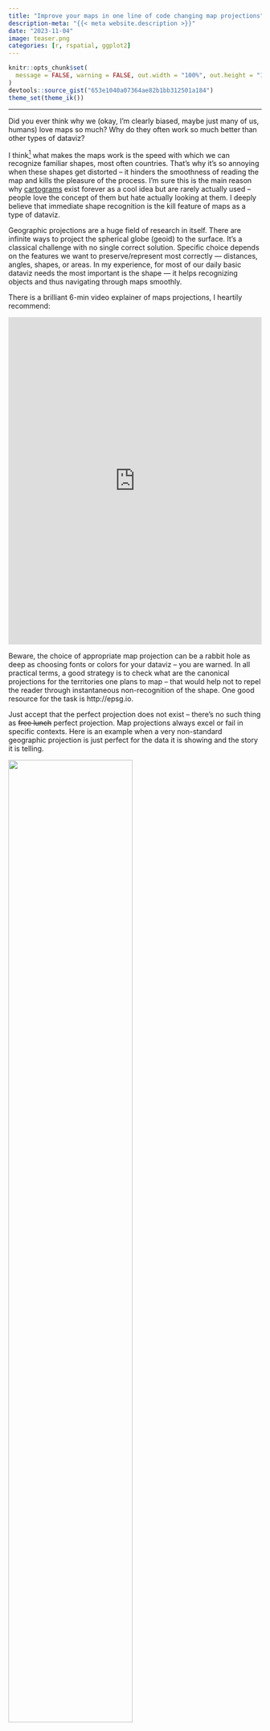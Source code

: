 ```yaml
---
title: "Improve your maps in one line of code changing map projections"
description-meta: "{{< meta website.description >}}"
date: "2023-11-04"
image: teaser.png
categories: [r, rspatial, ggplot2]
---
```


```r
knitr::opts_chunk$set(
  message = FALSE, warning = FALSE, out.width = "100%", out.height = "100%"
)
devtools::source_gist("653e1040a07364ae82b1bb312501a184")
theme_set(theme_ik())
```

***

Did you ever think why we (okay, I'm clearly biased, maybe just many of us, humans) love maps so much? Why do they often work so much better than other types of dataviz? 

I think[^1] what makes the maps work is the speed with which we can recognize familiar shapes, most often countries. That's why it's so annoying when these shapes get distorted -- it hinders the smoothness of reading the map and kills the pleasure of the process. I'm sure this is the main reason why [cartograms][cart] exist forever as a cool idea but are rarely actually used -- people love the concept of them but hate actually looking at them. I deeply believe that immediate shape recognition is the kill feature of maps as a type of dataviz.

[^1]: And here I have to say that I'm not an expert in the area of visual perception or psychology of human processing of dataviz. I know this is a huge, thrilling area of research, I just never followed systemically. Strictly speaking, what I'm going to tell further is likely some digested version of what I've seen, read, and thought through over years of being into dataviz. 

Geographic projections are a huge field of research in itself. There are infinite ways to project the  spherical globe (geoid) to the surface. It's a classical challenge with no single correct solution. Specific choice depends on the features we want to preserve/represent most correctly — distances, angles, shapes, or areas. In my experience, for most of our daily basic dataviz needs the most important is the shape — it helps recognizing objects and thus navigating through maps smoothly.

There is a brilliant 6-min video explainer of maps projections, I heartily recommend:

<iframe width="100%" height="650" src="https://www.youtube.com/embed/kIID5FDi2JQ" title="YouTube video player" frameborder="0" allow="accelerometer; autoplay; clipboard-write; encrypted-media; gyroscope; picture-in-picture" allowfullscreen>
</iframe>

Beware, the choice of appropriate map projection can be a rabbit hole as deep as choosing fonts or colors for your dataviz -- you are warned. In all practical terms, a good strategy is to check what are the canonical projections for the territories one plans to map – that would help not to repel the reader through instantaneous non-recognition of the shape. One good resource for the task is http://epsg.io.

Just accept that the perfect projection does not exist -- there's no such thing as ~~free lunch~~ perfect projection. Map projections always excel or fail in specific contexts. Here is an example when a very non-standard geographic projection is just perfect for the data it is showing and the story it is telling.

[![](natgeo.png){width=70%}][natgeo]


Here is another [animated example][volc].

Even the most famous and [often][m1] [ridiculed][m2] Mercator projection has its major advantages -- it preserves the angles and that's why it was perfect for the early age of navigation. It's also pretty safe at preserving coordinates and thus most often is used as the basic projection in which geodata is stored and distributed. And this is the reason why we see it in published maps so often. Honestly, I'm really allergic to the view of Europe in Mercator projection.

[![](badeu.png){width=70%}][badeu]

And it's just unbelievable how often these repulsing maps come across in academic papers. Especially when you know that it really takes one line of code to fix it. So let's see how it's done.

***

For the illustration below I will produce maps of Europe in (A) Mercator and (B) Lambert Equal Area Azimuthal projections, as usual using the beautiful geodata stored in the `{eurostat}` package. 


```r
library(tidyverse)
library(sf)
library(eurostat)

# the built-in dataset of EU boundaries
gd <- eurostat_geodata_60_2016 %>% 
    janitor::clean_names() 

# filters out only NUTS-2 regions 
gd_n2 <- gd %>%
    filter(levl_code == 2) 

# let's build the most basic map
gd_n2 %>% 
    ggplot() +
    geom_sf()
```


Note all the overseas territories of France, Spain, and Portugal. At the next step I will remove them to zoom in to the usual scope of mainland Europe. I will also [add borders between the countries as lines][bord].

```r
# remove overseas territories
gd_n2_main <- gd_n2 %>% 
    filter(!id %in% c(paste0('ES', c(63, 64, 70)), paste('FRY', 1:5, sep = ''), 'PT20', 'PT30')) 

# the lines level with borders at country level
bord <- gd %>%
    filter(levl_code == 0) %>% 
    rmapshaper::ms_innerlines()
```


Now, back to reprojecting. There are two ways of changing the projections with {sf}: either apply `st_transform(crs = [EPSG code])` to change your the projection of the geodata object OR fix it directly at the plotting stage via `coord_sf(crs = [EPSG code])`. I think it's generally easier to reproject the data once and work with it (panel B). But for completeness I will also show the on-the-fly `coord_sf()` when plotting in Mercator projection (panel A). 

```r
#| column: screen-inset
# transform the projection to the one suitable for Europe
gd_n2_main_laea <- gd_n2_main %>% 
    st_transform(crs = 3035)

a <- gd_n2_main %>% 
    ggplot() +
    geom_sf(fill = "#F48FB1", color = NA)+
    geom_sf(data = bord, color = "#C2185B", size = .5)+
    coord_sf(crs = 3857)

b <- gd_n2_main_laea %>% 
    ggplot() +
    geom_sf(fill = "#DCE775", color = NA)+
    geom_sf(data = bord, color = "#AFB42B", size = .5)

library(patchwork)

a + b + plot_annotation(tag_levels = "A")
```
 
 
That's it. That's the whole one-line trick. Check out my other post based on my [dataviz course materials][dv].


***

::: {.callout-note}
# This post is one in the **dataviz course series**. Other posts:
- [The easiest way to radically improve map aesthetics][bord]
- [Show all data in the background of your faceted ggplot][bg]
- [Dotplot – the single most useful yet largely neglected dataviz type][dotplot]
- [Save space in faceted plots][shrink]
- [Geocode address text strings using `tidygeocoder`][gcode]
:::


[cart]: https://r-graph-gallery.com/cartogram.html
[30d]: https://30daymapchallenge.com
[volc]: https://twitter.com/ikashnitsky/status/1261186743585386496
[m1]: https://twitter.com/ikashnitsky/status/1442512307502780422
[m2]: https://twitter.com/ikashnitsky/status/1531395881559375872
[natgeo]: https://ikashnitsky.phd/2023/map-proj/natgeo.png
[badeu]: https://ikashnitsky.phd/2023/map-proj/badeu.png
[dv]: https://github.com/ikashnitsky/dataviz-art-skill

[bord]: https://ikashnitsky.phd/2023/map-borders/
[bg]: https://ikashnitsky.phd/2020/background-data/
[dotplot]: https://ikashnitsky.phd/2019/dotplot/
[shrink]: https://ikashnitsky.phd/2023/shrink-space/
[gcode]: https://ikashnitsky.phd/2023/geocoding/
